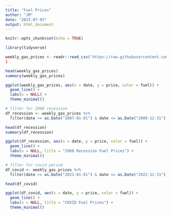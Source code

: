 ---
title: "Fuel Prices"
author: "JM"
date: "2025-07-03"
output: html_document
---

```{r setup, include=FALSE}
knitr::opts_chunk$set(echo = TRUE)
```

```{r}
library(tidyverse)
```

```{r}
weekly_gas_prices <- readr::read_csv('https://raw.githubusercontent.com/rfordatascience/tidytuesday/main/data/2025/2025-07-01/weekly_gas_prices.csv')
)
```

```{r}
head(weekly_gas_prices)
summary(weekly_gas_prices)
```

```{r}
ggplot(weekly_gas_prices, aes(x = date, y = price, color = fuel)) +
  geom_line() +
  labs(x = NULL) +
  theme_minimal()
```


```{r}
# filter for 2008 recession
df_recession <- weekly_gas_prices %>%
  filter(date >= as.Date("2007-01-01") & date <= as.Date("2009-12-31"))

head(df_recession)
summary(df_recession)
```


```{r}
ggplot(df_recession, aes(x = date, y = price, color = fuel)) +
  geom_line() +
  labs(x = NULL, title = "2008 Recession Fuel Prices") +
  theme_minimal()
```

```{r}
# filter for covid period
df_covid <- weekly_gas_prices %>%
  filter(date >= as.Date("2021-01-01") & date <= as.Date("2022-12-31"))

head(df_covid)
```

```{r}
ggplot(df_covid, aes(x = date, y = price, color = fuel)) +
  geom_line() +
  labs(x = NULL, title = "COVID Fuel Prices") +
  theme_minimal()
```



